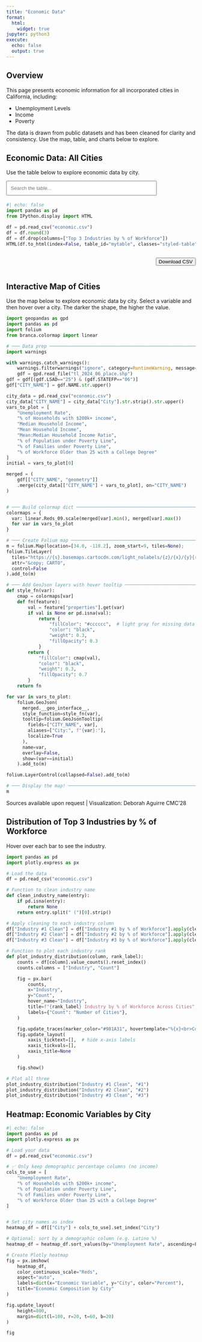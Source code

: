 ```yaml
---
title: "Economic Data"
format:
  html:
    widget: true
jupyter: python3
execute:
  echo: false
  output: true
---
```


## Overview

This page presents economic information for all incorporated cities in California, including:

- Unemployment Levels
- Income
- Poverty

The data is drawn from public datasets and has been cleaned for clarity and consistency. Use the map, table, and charts below to explore.


## Economic Data: All Cities

Use the table below to explore economic data by city.

<!-- 🔍 Search bar -->
<input
  type="text"
  id="searchInput"
  onkeyup="filterTable()"
  placeholder="Search the table..."
  style="margin-bottom: 4px; padding: 10px; width: 100%; max-width: 400px;"
>

<script>
let currentPage = 1;
const rowsPerPage = 10;

function filterTable() {
  currentPage = 1;
  renderTable();
}

function sortTable(n) {
  const table = document.getElementById("mytable");
  const rows = Array.from(table.querySelectorAll("tbody tr"));
  const dir = table.dataset.sortDir === "asc" ? "desc" : "asc";
  table.dataset.sortDir = dir;
  table.dataset.sortCol = n;

  rows.sort((a, b) => {
    const cellA = a.children[n].textContent.trim().toLowerCase();
    const cellB = b.children[n].textContent.trim().toLowerCase();
    if (!isNaN(cellA) && !isNaN(cellB)) {
      return dir === "asc" ? cellA - cellB : cellB - cellA;
    }
    return dir === "asc"
      ? cellA.localeCompare(cellB)
      : cellB.localeCompare(cellA);
  });

  const tbody = table.querySelector("tbody");
  tbody.innerHTML = "";
  rows.forEach(row => tbody.appendChild(row));

  renderTable();
}

function renderTable() {
  const input = document.getElementById("searchInput").value.toLowerCase();
  const table = document.getElementById("mytable");
  const rows = Array.from(table.querySelectorAll("tbody tr"));

  // Filter
  let filteredRows = rows.filter(row =>
    row.textContent.toLowerCase().includes(input)
  );

  // Paginate
  rows.forEach(row => row.classList.add("hidden"));
  const start = (currentPage - 1) * rowsPerPage;
  const end = start + rowsPerPage;
  filteredRows.slice(start, end).forEach(row => row.classList.remove("hidden"));

  // Pagination Controls
  const totalPages = Math.ceil(filteredRows.length / rowsPerPage);
  const paginationDiv = document.getElementById("pagination");
  paginationDiv.innerHTML = "";
  for (let i = 1; i <= totalPages; i++) {
    let btn = document.createElement("button");
    btn.innerText = i;
    btn.style.marginRight = "5px";
    if (i === currentPage) btn.classList.add("active-page");
    btn.onclick = () => {
      currentPage = i;
      renderTable();
    };
    paginationDiv.appendChild(btn);
  }
}

document.addEventListener("DOMContentLoaded", () => {
  document.querySelectorAll("#mytable th").forEach((th, i) => {
    th.onclick = () => sortTable(i);
  });
  renderTable();
});
</script>

```python
#| echo: false
import pandas as pd
from IPython.display import HTML

df = pd.read_csv("economic.csv")
df = df.round(3)
df = df.drop(columns=["Top 3 Industries by % of Workforce"])
HTML(df.to_html(index=False, table_id="mytable", classes="styled-table"))
```
<div id="table-controls" style="display: flex; justify-content: space-between; align-items: center; margin-top: 12px;">
  <div id="pagination"></div>

  <a href="economic.csv" download="economic.csv">
    <button
      class="city-button">
      Download CSV
    </button>
  </a>
</div>


## Interactive Map of Cities

Use the map below to explore economic data by city. Select a variable and then hover over a city. The darker the shape, the higher the value.

```python
import geopandas as gpd
import pandas as pd
import folium
from branca.colormap import linear

# ─── Data prep ──────────────────────────────────────────────────────────────
import warnings

with warnings.catch_warnings():
    warnings.filterwarnings("ignore", category=RuntimeWarning, message="Could not detect GDAL data files.*")
    gdf = gpd.read_file("tl_2024_06_place.shp")
gdf = gdf[(gdf.LSAD=="25") & (gdf.STATEFP=="06")]
gdf["CITY_NAME"] = gdf.NAME.str.upper()

city_data = pd.read_csv("economic.csv")
city_data["CITY_NAME"] = city_data["City"].str.strip().str.upper()
vars_to_plot = [
    "Unemployment Rate",
    "% of Households with $200k+ income",
    "Median Household Income",
    "Mean Household Income",
    "Mean:Median Household Income Ratio",
    "% of Population under Poverty Line",
    "% of Families under Poverty Line",
    "% of Workforce Older than 25 with a College Degree"
]
initial = vars_to_plot[0]

merged = (
    gdf[["CITY_NAME", "geometry"]]
    .merge(city_data[["CITY_NAME"] + vars_to_plot], on="CITY_NAME")
)


# ─── Build colormap dict ────────────────────────────────────────────────────
colormaps = {
  var: linear.Reds_09.scale(merged[var].min(), merged[var].max())
  for var in vars_to_plot
}

# ─── Create Folium map ──────────────────────────────────────────────────────
m = folium.Map(location=[34.0, -118.2], zoom_start=9, tiles=None);
folium.TileLayer(
  tiles="https://{s}.basemaps.cartocdn.com/light_nolabels/{z}/{x}/{y}{r}.png",
  attr="&copy; CARTO",
  control=False
).add_to(m)

# ─── Add GeoJson layers with hover tooltip ──────────────────────────────────
def style_fn(var):
    cmap = colormaps[var]
    def fn(feature):
        val = feature["properties"].get(var)
        if val is None or pd.isna(val):
            return {
                "fillColor": "#cccccc",  # light gray for missing data
                "color": "black",
                "weight": 0.3,
                "fillOpacity": 0.3
            }
        return {
            "fillColor": cmap(val),
            "color": "black",
            "weight": 0.3,
            "fillOpacity": 0.7
        }
    return fn

for var in vars_to_plot:
    folium.GeoJson(
      merged.__geo_interface__,
      style_function=style_fn(var),
      tooltip=folium.GeoJsonTooltip(
        fields=["CITY_NAME", var],
        aliases=["City:", f"{var}:"],
        localize=True
      ),
      name=var,
      overlay=False,
      show=(var==initial)
    ).add_to(m)

folium.LayerControl(collapsed=False).add_to(m)

# ─── Display the map! ──────────────────────────────────────────────────────
m
```

Sources available upon request | Visualization: Deborah Aguirre CMC’28

## Distribution of Top 3 Industries by % of Workforce

Hover over each bar to see the industry.

```python
import pandas as pd
import plotly.express as px

# Load the data
df = pd.read_csv("economic.csv")

# Function to clean industry name
def clean_industry_name(entry):
    if pd.isna(entry):
        return None
    return entry.split(" (")[0].strip()

# Apply cleaning to each industry column
df["Industry #1 Clean"] = df["Industry #1 by % of Workforce"].apply(clean_industry_name)
df["Industry #2 Clean"] = df["Industry #2 by % of Workforce"].apply(clean_industry_name)
df["Industry #3 Clean"] = df["Industry #3 by % of Workforce"].apply(clean_industry_name)

# Function to plot each industry rank
def plot_industry_distribution(column, rank_label):
    counts = df[column].value_counts().reset_index()
    counts.columns = ["Industry", "Count"]

    fig = px.bar(
        counts,
        x="Industry",
        y="Count",
        hover_name="Industry",
        title=f"{rank_label} Industry by % of Workforce Across Cities",
        labels={"Count": "Number of Cities"},
    )

    fig.update_traces(marker_color="#981A31", hovertemplate="%{x}<br>Count: %{y}")
    fig.update_layout(
        xaxis_ticktext=[],  # hide x-axis labels
        xaxis_tickvals=[],
        xaxis_title=None
    )

    fig.show()

# Plot all three
plot_industry_distribution("Industry #1 Clean", "#1")
plot_industry_distribution("Industry #2 Clean", "#2")
plot_industry_distribution("Industry #3 Clean", "#3")

```

## Heatmap: Economic Variables by City

```python
#| echo: false
import pandas as pd
import plotly.express as px

# Load your data
df = pd.read_csv("economic.csv")

# ✅ Only keep demographic percentage columns (no income)
cols_to_use = [
    "Unemployment Rate",
    "% of Households with $200k+ income",
    "% of Population under Poverty Line",
    "% of Families under Poverty Line",
    "% of Workforce Older than 25 with a College Degree"
]


# Set city names as index
heatmap_df = df[["City"] + cols_to_use].set_index("City")

# Optional: sort by a demographic column (e.g. Latino %)
heatmap_df = heatmap_df.sort_values(by="Unemployment Rate", ascending=False)

# Create Plotly heatmap
fig = px.imshow(
    heatmap_df,
    color_continuous_scale="Reds",
    aspect="auto",
    labels=dict(x="Economic Variable", y="City", color="Percent"),
    title="Economic Composition by City"
)

fig.update_layout(
    height=800,
    margin=dict(l=100, r=20, t=60, b=20)
)

fig
```
